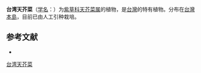 {{Speciesbox
| name = 台湾天芥菜
| status = 
| status_system = 
| image =
| genus = Heliotropium
| species = formosanum
| authority = I. M. Johnst.
}}

'''台湾天芥菜'''（[[学名|学名]]：{{lang|la|''Heliotropium formosanum''}}）为[[紫草科|紫草科]][[天芥菜属|天芥菜属]]的植物，是[[台灣|台灣]]的特有植物。分布在[[台灣島|台灣本島]]，目前已由人工引种栽培。

== 参考文献 ==
<div class="references-small">
* {{cite web| url =http://www.bioinfo.cn/db05/KmzwSpecies.php?action=view&id=1173| title =台湾天芥菜| work =《中国高等植物数据库全库》| publisher =中国科学院微生物研究所| author =昆明植物研究所| accessdate =2009-02-22| deadurl =yes| archiveurl =https://web.archive.org/web/20160305055015/http://www.bioinfo.cn/db05/KmzwSpecies.php?action=view&id=1173| archivedate =2016-03-05}}
</div>
{{Taxonbar|from=Q10914657}}

[[Category:天芥菜属|台湾天芥菜]]


{{植物小作品}}